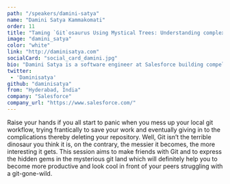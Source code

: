```yaml
---
path: "/speakers/damini-satya"
name: "Damini Satya Kammakomati"
order: 11
title: "Taming `Git`osaurus Using Mystical Trees: Understanding complex git trees in the developer fairyland"
image: "damini_satya"
color: "white"
link: "http://daminisatya.com"
socialCard: "social_card_damini.jpg"
bio: "Damini Satya is a software engineer at Salesforce building compelling user interfaces and experiences to the world’s leading CRM solutions. Previously, she was a speaker at Grace Hopper Celebration 2018 with a talk titled “Elsa, A conversational agent aimed at improving women’s mental health”, which garnered huge applause from the attendees both at the conference and on social media. She also spoke at GHC 2017 and GHC India 2016 on a wide variety of technical topics. Apart from her presence at GHC, she also presented tech talks at conferences like ReactConf & FOSSASIA. A passionate developer and with  a desire to mentor students, she transitioned from her role as a student in Google summer of Code (GSoC) 2016 with the FOSSASIA organization working on a peer to peer scraper system, Loklak, and became a mentor for the organization during GSoC 2017. She is an active open source contributor and a part of various open source communities while continually aiming to bringing more women into contributing to open source software."
twitter:
 - 'Daminisatya'
github: "daminisatya"
from: "Hyderabad, India"
company: "Salesforce"
company_url: "https://www.salesforce.com/"
---
```


Raise your hands if you all start to panic when you mess up your local git workflow, trying frantically
to save your work and eventually giving in to the complications thereby deleting your repository.
Well, Git isn’t the terrible dinosaur you think it is, on the contrary, the messier it becomes,
the more interesting it gets. This session aims to make friends with Git and to express the hidden gems
in the mysterious git land which will definitely help you to become more productive and look cool in front
of your peers struggling with a git-gone-wild.